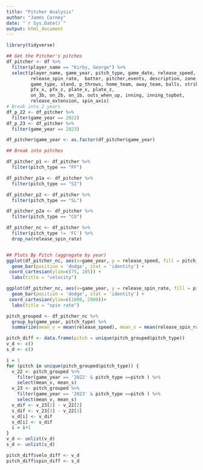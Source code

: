 ```yaml
---
title: "Pitcher Analysis"
author: "James Carney"
date: "`r Sys.Date()`"
output: html_document
---
```


```r
library(tidyverse)
```



```r
## Get the Pitcher's pitches
df_pitcher <- df %>%
  filter(player_name == "Kirby, George") %>%
  select(player_name, game_year, pitch_type, game_date, release_speed, 
         release_spin_rate,  batter, pitcher,events, description, zone, 
         game_type, stand, p_throws, home_team, away_team, balls, strikes, 
         pfx_x, pfx_z, plate_x, plate_z, 
         on_3b, on_2b, on_1b, outs_when_up, inning, inning_topbot,
         release_extension, spin_axis)
# Break into 2 years
df_p_22 <- df_pitcher %>%
  filter(game_year == 2022)
df_p_23 <- df_pitcher %>%
  filter(game_year == 2023)
```


```r
df_pitcher$game_year <- as.factor(df_pitcher$game_year)

## Break into pitches

df_pitcher_p1 <- df_pitcher %>%
  filter(pitch_type == "FF")

df_pitcher_p1a <- df_pitcher %>%
  filter(pitch_type == "SI")

df_pitcher_p2 <- df_pitcher %>%
  filter(pitch_type == "SL")

df_pitcher_p2a <- df_pitcher %>%
  filter(pitch_type == "CU")

```



```r
df_pitcher_nc <- df_pitcher %>%
  filter(pitch_type != 'FC') %>%
  drop_na(release_spin_rate)


## Plots By Pitch (aggregate by year)
ggplot(df_pitcher_nc, aes(x=game_year, y = release_speed, fill = pitch_type)) +
  geom_bar(position = 'dodge', stat = 'identity') + 
 coord_cartesian(ylim=c(75, 105)) + 
  labs(title = "velocity")

ggplot(df_pitcher_nc, aes(x=game_year, y = release_spin_rate, fill = pitch_type)) +
  geom_bar(position = 'dodge', stat = 'identity') + 
 coord_cartesian(ylim=c(1000, 2900))+ 
  labs(title = "spin rate")

pitch_grouped <- df_pitcher_nc %>%
  group_by(game_year, pitch_type) %>%
  summarize(mean_v = mean(release_speed), mean_s = mean(release_spin_rate))

pitch_diff <- data.frame(pitch = unique(pitch_grouped$pitch_type))
v_d <- c()
s_d <- c()

i = 1
for (pitch in unique(pitch_grouped$pitch_type)) {
  v_22 <- pitch_grouped %>%
    filter(game_year == '2022' & pitch_type ==pitch ) %>%
    select(mean_v, mean_s)
  v_23 <- pitch_grouped %>%
    filter(game_year == '2023' & pitch_type ==pitch ) %>%
    select(mean_v, mean_s)
  v_dif <- v_23[2] - v_22[2]
  s_dif <- v_23[3] - v_22[3]
  v_d[i] <- v_dif
  s_d[i] <- s_dif
  i = i+1
}
v_d <- unlist(v_d)
s_d <- unlist(s_d)

pitch_diff$velo_diff <- v_d
pitch_diff$spin_diff <- s_d

```




